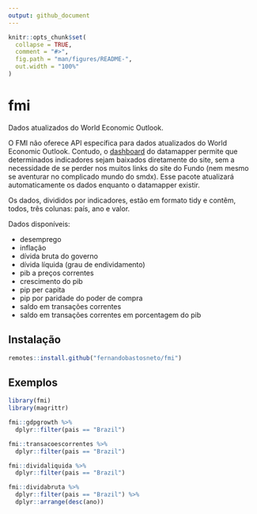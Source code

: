 ```yaml
---
output: github_document
---
```


<!-- README.md is generated from README.Rmd. Please edit that file -->

```r
knitr::opts_chunk$set(
  collapse = TRUE,
  comment = "#>",
  fig.path = "man/figures/README-",
  out.width = "100%"
)
```

# fmi

Dados atualizados do World Economic Outlook. 

O FMI não oferece API específica para dados atualizados do World Economic Outlook. Contudo, o [dashboard](https://www.imf.org/external/datamapper) do datamapper permite que determinados indicadores sejam baixados diretamente do site, sem a necessidade de se perder nos muitos links do site do Fundo (nem mesmo se aventurar no complicado mundo do smdx). Esse pacote atualizará automaticamente os dados enquanto o datamapper existir.

Os dados, divididos por indicadores, estão em formato tidy e contêm, todos, três colunas: país, ano e valor.

Dados disponíveis:

- desemprego
- inflação
- dívida bruta do governo
- dívida líquida (grau de endividamento)
- pib a preços correntes
- crescimento do pib
- pip per capita
- pip por paridade do poder de compra
- saldo em transações correntes
- saldo em transações correntes em porcentagem do pib

## Instalação

``` r
remotes::install.github("fernandobastosneto/fmi")
```

## Exemplos

```r
library(fmi)
library(magrittr)

fmi::gdpgrowth %>%
  dplyr::filter(pais == "Brazil")

```

```r

fmi::transacoescorrentes %>% 
  dplyr::filter(pais == "Brazil")

```

```r
fmi::dividaliquida %>% 
  dplyr::filter(pais == "Brazil")
```
```r
fmi::dividabruta %>% 
  dplyr::filter(pais == "Brazil") %>% 
  dplyr::arrange(desc(ano))
```
